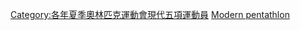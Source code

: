 [[Category:各年夏季奧林匹克運動會現代五項運動員|Category:各年夏季奧林匹克運動會現代五項運動員]]
[[Category:1980年夏季奥林匹克运动会运动员|Modern pentathlon]]